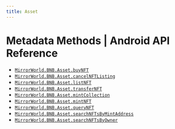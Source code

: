 ```yaml
---
title: Asset
---
```


# Metadata Methods | Android API Reference

- [`MirrorWorld.BNB.Asset.buyNFT`](/api-reference/android/bnb/asset/buyNFT)
- [`MirrorWorld.BNB.Asset.cancelNFTListing`](/api-reference/android/bnb/asset/cancelNFTListing)
- [`MirrorWorld.BNB.Asset.listNFT`](/api-reference/android/bnb/asset/listNFT)
- [`MirrorWorld.BNB.Asset.transferNFT`](/api-reference/android/bnb/asset/transferNFT)
- [`MirrorWorld.BNB.Asset.mintCollection`](/api-reference/android/bnb/asset/mintCollection)
- [`MirrorWorld.BNB.Asset.mintNFT`](/api-reference/android/bnb/asset/mintNFT)
- [`MirrorWorld.BNB.Asset.queryNFT`](/api-reference/android/bnb/asset/queryNFT)
- [`MirrorWorld.BNB.Asset.searchNFTsByMintAddress`](/api-reference/android/bnb/asset/searchNFTsByMintAddress)
- [`MirrorWorld.BNB.Asset.searchNFTsByOwner`](/api-reference/android/bnb/asset/searchNFTsByOwner)